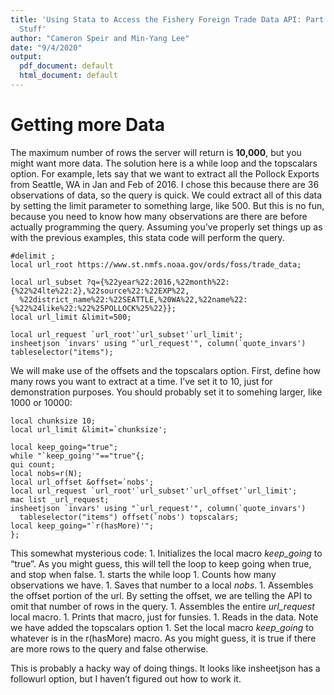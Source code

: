 ```yaml
---
title: 'Using Stata to Access the Fishery Foreign Trade Data API: Part 3, To infinty and Beyond
  Stuff'
author: "Cameron Speir and Min-Yang Lee"
date: "9/4/2020"
output:
  pdf_document: default
  html_document: default
---
```

# Getting more Data


The maximum number of rows the server will return is **10,000**, but you might want more  data.  The solution here is a while loop and the topscalars option. For example,  lets say that we want to extract all the Pollock Exports from Seattle, WA in Jan and Feb of 2016. I chose this because there are 36 observations of data, so the query is quick. We could extract all of this data by setting the limit parameter to something large, like 500.  But this is no fun, because you need to know how many observations are there are before actually programming the query. Assuming you've properly set things up as with the previous examples, this stata code will perform the query.

```
#delimit ;
local url_root https://www.st.nmfs.noaa.gov/ords/foss/trade_data;

local url_subset ?q={%22year%22:2016,%22month%22:{%22%24lte%22:2},%22source%22:%22EXP%22,
  %22district_name%22:%22SEATTLE,%20WA%22,%22name%22:{%22%24like%22:%22%25POLLOCK%25%22}};
local url_limit &limit=500;

local url_request `url_root'`url_subset'`url_limit';
insheetjson `invars' using "`url_request'",	column(`quote_invars') tableselector("items");
```

We will make use of the offsets and the topscalars option. First, define how many rows you want to extract at a time. I've set it to 10, just for demonstration purposes.  You should probably set it to somehing larger, like 1000 or 10000:
```
local chunksize 10;
local url_limit &limit=`chunksize';
```


```
local keep_going="true";
while "`keep_going'"=="true"{;
qui count;
local nobs=r(N);
local url_offset &offset=`nobs';
local url_request `url_root'`url_subset'`url_offset'`url_limit';
mac list _url_request;
insheetjson `invars' using "`url_request'",	column(`quote_invars') 
  tableselector("items") offset(`nobs') topscalars;
local keep_going="`r(hasMore)'";
};
```

This somewhat mysterious code:
1. Initializes the local macro *keep_going* to "true".  As you might guess, this will tell the loop to keep going when true, and stop when false.
1. starts the while loop
1. Counts how many observations we have.
1. Saves that number to a local *nobs*.
1. Assembles the offset portion of the url.  By setting the offset, we are telling the API to omit that number of rows in the query.
1.  Assembles the entire *url_request* local macro.
1.  Prints that macro, just for funsies.
1. Reads in the data.  Note we have added the topscalars option
1.  Set the local macro *keep_going* to whatever is in the r(hasMore) macro.  As you might guess, it is true if there are more rows to the query and false otherwise.

This is probably a hacky way of doing things. It looks like insheetjson has a followurl option, but I haven't figured out how to work it.

